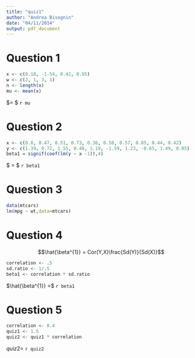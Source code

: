 ```yaml
---
title: "quiz1"
author: "Andrea Bisognin"
date: "04/11/2014"
output: pdf_document
---
```


# Question 1

```r
x <- c(0.18, -1.54, 0.42, 0.95)
w <- c(2, 1, 3, 1)
n <- length(x)
mu <- mean(x)
```

$\mu = $ `r mu` 

# Question 2
```r
x <- c(0.8, 0.47, 0.51, 0.73, 0.36, 0.58, 0.57, 0.85, 0.44, 0.42)
y <- c(1.39, 0.72, 1.55, 0.48, 1.19, -1.59, 1.23, -0.65, 1.49, 0.05)
beta1 = signif(coef(lm(y ~ x -1)),4)
```

$\hat{\beta^{1}} = $ `r beta1`

# Question 3
```r
data(mtcars)
lm(mpg ~ wt,data=mtcars)
```

# Question 4
$$\hat{\beta^{1}} = Cor(Y,X)\frac{Sd(Y)}{Sd(X)}$$

```r
correlation <- .5
sd.ratio <- 1/.5
beta1 <- correlation * sd.ratio
```

$\hat{\beta^{1}} =$ `r beta1` 

# Question 5

```r
correlation <- 0.4
quiz1 <- 1.5
quiz2 <- quiz1 * correlation
```

$quiz2 =$ `r quiz2`